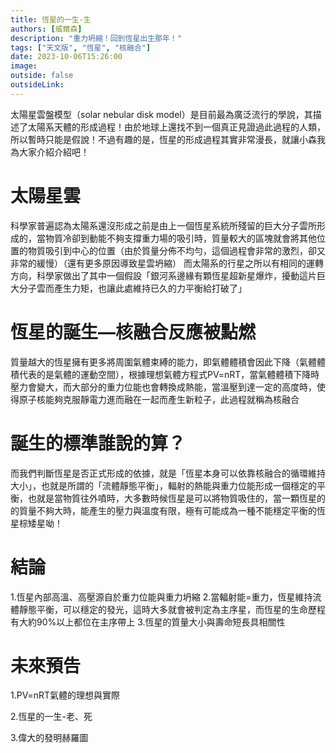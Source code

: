 ```yaml
---
title: 恆星的一生-生
authors: [威爾森]
description: "重力坍縮！回到恆星出生那年！"
tags: ["天文版", "恆星", "核融合"]
date: 2023-10-06T15:26:00
image:
outside: false
outsideLink:
---
```


太陽星雲盤模型（solar nebular disk model）是目前最為廣泛流行的學說，其描述了太陽系天體的形成過程！由於地球上還找不到一個真正見證過此過程的人類，所以暫時只能是假說！不過有趣的是，恆星的形成過程其實非常漫長，就讓小森我為大家介紹介紹吧！

# 太陽星雲
科學家普遍認為太陽系還沒形成之前是由上一個恆星系統所殘留的巨大分子雲所形成的，當物質冷卻到動能不夠支撐重力場的吸引時，質量較大的區塊就會將其他位置的物質吸引到中心的位置（由於質量分佈不均勻，這個過程會非常的激烈，卻又非常的緩慢）（還有更多原因導致星雲坍縮）
而太陽系的行星之所以有相同的運轉方向，科學家做出了其中一個假設「銀河系邊緣有顆恆星超新星爆炸，擾動這片巨大分子雲而產生力矩，也讓此處維持已久的力平衡給打破了」

# 恆星的誕生—核融合反應被點燃
質量越大的恆星擁有更多將周圍氣體束縛的能力，即氣體體積會因此下降（氣體體積代表的是氣體的運動空間），根據理想氣體方程式PV=nRT，當氣體體積下降時壓力會變大，而大部分的重力位能也會轉換成熱能，當溫壓到達一定的高度時，使得原子核能夠克服靜電力進而融在一起而產生新粒子，此過程就稱為核融合

# 誕生的標準誰說的算？
而我們判斷恆星是否正式形成的依據，就是「恆星本身可以依靠核融合的循環維持大小」，也就是所謂的「流體靜態平衡」，輻射的熱能與重力位能形成一個穩定的平衡，也就是當物質往外噴時，大多數時候恆星是可以將物質吸住的，當一顆恆星的的質量不夠大時，能產生的壓力與溫度有限，極有可能成為一種不能穩定平衡的恆星棕矮星呦！

# 結論
1.恆星內部高溫、高壓源自於重力位能與重力坍縮
2.當輻射能=重力，恆星維持流體靜態平衡，可以穩定的發光，這時大多就會被判定為主序星，而恆星的生命歷程有大約90%以上都位在主序帶上
3.恆星的質量大小與壽命短長具相關性

# 未來預告
1.PV=nRT氣體的理想與實際

2.恆星的一生-老、死

3.偉大的發明赫羅圖

